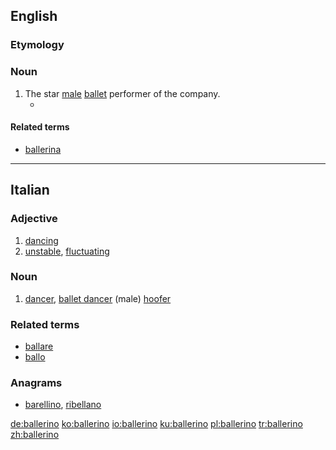 ==English==

===Etymology===
{{etyl|it}}

===Noun===
{{en-noun}}

# The star [[male]] [[ballet]] performer of the company.
#* {{quote-news|year=2007|date=June 17|author=David Colman|title=The Merman of La Scala|work=New York Times|url=http://www.nytimes.com/2007/06/17/fashion/17POSS.html
|passage=As aware as you are, though, consider how much more keenly the leaping ballerinas and '''ballerinos''' of the world feel the tow with every move they make. }}

====Related terms====
* [[ballerina]]

----

==Italian==

===Adjective===
{{it-adj|ballerin}}

# [[dancing]]
# [[unstable]], [[fluctuating]]

===Noun===
{{it-noun|ballerin|m|o|i|f=ballerina}}

# [[dancer]], [[ballet dancer]] (male) [[hoofer]]

===Related terms===
* [[ballare]]
* [[ballo]]

===Anagrams===
* [[barellino#Italian|barellino]], [[ribellano#Italian|ribellano]]

[[de:ballerino]]
[[ko:ballerino]]
[[io:ballerino]]
[[ku:ballerino]]
[[pl:ballerino]]
[[tr:ballerino]]
[[zh:ballerino]]